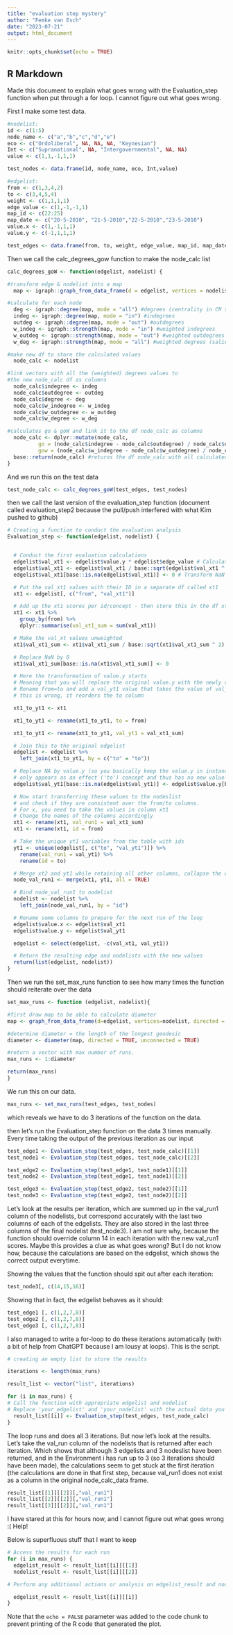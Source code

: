 ```yaml
---
title: "evaluation step mystery"
author: "Femke van Esch"
date: "2023-07-21"
output: html_document
---
```


```r
knitr::opts_chunk$set(echo = TRUE)
```

## R Markdown

Made this document to explain what goes wrong with the Evaluation_step function when put through a for loop. I cannot figure out what goes wrong.

First I make some test data.

```r
#nodelist:
id <- c(1:5)
node_name <- c("a","b","c","d","e")
eco <- c("Ordoliberal", NA, NA, NA, "Keynesian")
Int <- c("Supranational", NA, "Intergovernmental", NA, NA)
value <- c(1,1,-1,1,1)

test_nodes <- data.frame(id, node_name, eco, Int,value)

#edgelist:
from <- c(1,3,4,2)
to <- c(3,4,5,4)
weight <- c(1,1,1,1)
edge_value <- c(1,-1,-1,1)
map_id <- c(22:25)
map_date <- c("20-5-2010", "21-5-2010","22-5-2010","23-5-2010")
value.x <- c(1,-1,1,1)
value.y <- c(-1,1,1,1)

test_edges <- data.frame(from, to, weight, edge_value, map_id, map_date,value.x, value.y)
```

Then we call the calc_degrees_gow function to make the node_calc list

```r
calc_degrees_goW <- function(edgelist, nodelist) {

#transform edge & nodelist into a map
  map <- igraph::graph_from_data_frame(d = edgelist, vertices = nodelist, directed = TRUE)

#calculate for each node
  deg <- igraph::degree(map, mode = "all") #degrees (centrality in CM speech)
  indeg <- igraph::degree(map, mode = "in") #indegrees
  outdeg <- igraph::degree(map, mode = "out") #outdegrees
  w_indeg <- igraph::strength(map, mode = "in") #weighted indegrees
  w_outdeg <- igraph::strength(map, mode = "out") #weighted outdegrees
  w_deg <- igraph::strength(map, mode = "all") #weighted degrees (saliency in CM speech)

#make new df to store the calculated values
  node_calc <- nodelist

#link vectors with all the (weighted) degrees values to
#the new node_calc df as columns
  node_calc$indegree <- indeg
  node_calc$outdegree <- outdeg
  node_calc$degree <- deg
  node_calc$w_indegree <- w_indeg
  node_calc$w_outdegree <- w_outdeg
  node_calc$w_degree <- w_deg

#calculates go & goW and link it to the df node_calc as columns
  node_calc <- dplyr::mutate(node_calc,
          go = (node_calc$indegree - node_calc$outdegree) / node_calc$degree,
          gow = (node_calc$w_indegree - node_calc$w_outdegree) / node_calc$w_degree)
  base::return(node_calc) #returns the df node_calc with all calculated values
}

```

And we run this on the test data

```r
test_node_calc <- calc_degrees_goW(test_edges, test_nodes)
```

then we call the last version of the evaluation_step function (document called evaluation_step2 because the pull/push interfered with what Kim pushed to github)

```r
# Creating a function to conduct the evaluation analysis
Evaluation_step <- function(edgelist, nodelist) {


  # Conduct the first evaluation calculations
  edgelist$val_xt1 <- edgelist$value.y * edgelist$edge_value # Calculating the value of x at t1 (val_xt1)
  edgelist$val_xt1 <- edgelist$val_xt1 / base::sqrt(edgelist$val_xt1 ^ 2) # Make val_xt1 unweighted
  edgelist$val_xt1[base::is.na(edgelist$val_xt1)] <- 0 # Transform NaN values to 0

  # Put the val_xt1 values with their ID in a separate df called xt1
  xt1 <- edgelist[, c("from", "val_xt1")]

  # Add up the xt1 scores per id/concept - then store this in the df xt1
  xt1 <- xt1 %>%
    group_by(from) %>%
    dplyr::summarise(val_xt1_sum = sum(val_xt1))

  # Make the val_xt values unweighted
  xt1$val_xt1_sum <- xt1$val_xt1_sum / base::sqrt(xt1$val_xt1_sum ^ 2)

  # Replace NaN by 0
  xt1$val_xt1_sum[base::is.na(xt1$val_xt1_sum)] <- 0

  # Here the transformation of value.y starts
  # Meaning that you will replace the original value.y with the newly calculated values
  # Rename from=to and add a val_yt1 value that takes the value of val_xt1 as calculated above
  # this is wrong, it reorders the to column

  xt1_to_yt1 <- xt1

  xt1_to_yt1 <- rename(xt1_to_yt1, to = from)

  xt1_to_yt1 <- rename(xt1_to_yt1, val_yt1 = val_xt1_sum)

  # Join this to the original edgelist
  edgelist <- edgelist %>%
    left_join(xt1_to_yt1, by = c("to" = "to"))

  # Replace NA by value.y (so you basically keep the value.y in instances when y
  # only appears as an effect ('to') concept and thus has no new value
  edgelist$val_yt1[base::is.na(edgelist$val_yt1)] <- edgelist$value.y[base::is.na(edgelist$val_yt1)]

  # Now start transferring these values to the nodeslist
  # and check if they are consistent over the from/to columns.
  # For x, you need to take the values in column xt1
  # Change the names of the columns accordingly
  xt1 <- rename(xt1, val_run1 = val_xt1_sum)
  xt1 <- rename(xt1, id = from)

  # Take the unique yt1 variables from the table with ids
  yt1 <- unique(edgelist[, c("to", "val_yt1")]) %>%
    rename(val_run1 = val_yt1) %>%
    rename(id = to)

  # Merge xt2 and yt1 while retaining all other columns, collapse the overlap
  node_val_run1 <- merge(xt1, yt1, all = TRUE)

  # Bind node_val_run1 to nodelist
  nodelist <- nodelist %>%
    left_join(node_val_run1, by = "id")

  # Rename some columns to prepare for the next run of the loop
  edgelist$value.x <- edgelist$val_xt1
  edgelist$value.y <- edgelist$val_yt1

  edgelist <- select(edgelist, -c(val_xt1, val_yt1))

  # Return the resulting edge and nodelists with the new values
  return(list(edgelist, nodelist))
}
```

Then we run the set_max_runs function to see how many times the function should reiterate 
over the data

```r
set_max_runs <- function (edgelist, nodelist){

#first draw map to be able to calculate diameter
map <- graph_from_data_frame(d=edgelist, vertices=nodelist, directed = T)

#determine diameter = the length of the longest geodesic
diameter <- diameter(map, directed = TRUE, unconnected = TRUE)

#return a vector with max number of runs.
max_runs <- 1:diameter

return(max_runs)
}
```

We run this on our data.

```r
max_runs <- set_max_runs(test_edges, test_nodes)
```

which reveals we have to do 3 iterations of the function on the data.

then let's run the Evaluation_step function on the data 3 times manually. Every time taking the output of the previous iteration as our input 

```r
test_edge1 <- Evaluation_step(test_edges, test_node_calc)[[1]]
test_node1 <- Evaluation_step(test_edges, test_node_calc)[[2]]

test_edge2 <- Evaluation_step(test_edge1, test_node1)[[1]]
test_node2 <- Evaluation_step(test_edge1, test_node1)[[2]]

test_edge3 <- Evaluation_step(test_edge2, test_node2)[[1]]
test_node3 <- Evaluation_step(test_edge2, test_node2)[[2]]
```

Let's look at the results per iteration, which are summed up in the val_run1 column of the nodelists, but correspond accurately with the last two columns of each of the edgelists. They are also stored in the last three columns of the final nodelist (test_node3). I am not sure why, because the function should override column 14 in each iteration with the new val_run1 scores. Maybe this provides a clue as what goes wrong? But I do not know how, because the calculations are based on the edgelist, which shows the correct output everytime.

Showing the values that the function should spit out after each iteration:

```r
test_node3[, c(14,15,16)]
```
Showing that in fact, the edgelist behaves as it should:

```r
test_edge1 [, c(1,2,7,8)]
test_edge2 [, c(1,2,7,8)]
test_edge3 [, c(1,2,7,8)]
```

I also managed to write a for-loop to do these iterations automatically (with a bit of help from ChatGPT because I am lousy at loops). This is the script.

```r
# creating an empty list to store the results

iterations <- length(max_runs)

result_list <- vector("list", iterations)

for (i in max_runs) {
# Call the function with appropriate edgelist and nodelist
# Replace 'your_edgelist' and 'your_nodelist' with the actual data you want to pass to the function
  result_list[[i]] <- Evaluation_step(test_edges, test_node_calc)
}
```

The loop runs and does all 3 iterations. But now let's look at the results. Let's take the val_run column of the nodelists that is returned after each iteration. Which shows that although 3 edgelists and 3 nodeslist have been returned, and in the Environment i has run up to 3 (so 3 iterations should have been made), the calculations seem to get stuck at the first iteration (the calculations are done in that first step, because val_run1 does not exist as a column in the original node_calc_data frame.

```r
result_list[[1]][[2]][,"val_run1"]
result_list[[2]][[2]][,"val_run1"]
result_list[[3]][[2]][,"val_run1"]

```
I have stared at this for hours now, and I cannot figure out what goes wrong :( Help!


Below is superfluous stuff that I want to keep

```r
# Access the results for each run
for (i in max_runs) {
  edgelist_result <- result_list[[i]][[1]]
  nodelist_result <- result_list[[i]][[2]]

# Perform any additional actions or analysis on edgelist_result and nodelist_result here

  edgelist_result <- result_list[[i]][[i]]
}
```


Note that the `echo = FALSE` parameter was added to the code chunk to prevent printing of the R code that generated the plot.
